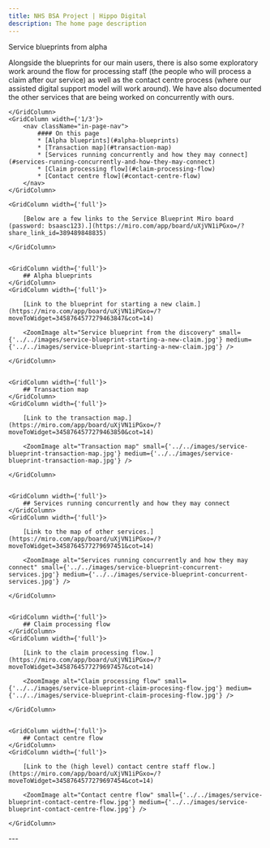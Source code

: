 ```yaml
---
title: NHS BSA Project | Hippo Digital
description: The home page description
---
```


<Heading caption='Understanding the problem' tag='h1'>Service blueprints from alpha</Heading>

<GridRow>
    <GridColumn width={'2/3'}>
        <LeadParagraph>Alongside the blueprints for our main users, there is also some exploratory work around the flow for processing staff (the people who will process a claim after our service) as well as the contact centre process (where our assisted digital support model will work around). We have also documented the other services that are being worked on concurrently with ours.</LeadParagraph>

    </GridColumn>
    <GridColumn width={'1/3'}>
        <nav className="in-page-nav">
            #### On this page
            * [Alpha blueprints](#alpha-blueprints)
            * [Transaction map](#transaction-map)
            * [Services running concurrently and how they may connect](#services-running-concurrently-and-how-they-may-connect)
            * [Claim processing flow](#claim-processing-flow)
            * [Contact centre flow](#contact-centre-flow)
        </nav>
    </GridColumn>
</GridRow>


<GridRow>

    <GridColumn width={'full'}>

        [Below are a few links to the Service Blueprint Miro board (password: bsaasc123).](https://miro.com/app/board/uXjVN1iPGxo=/?share_link_id=389489848835)

    </GridColumn>


    <GridColumn width={'full'}>
        ## Alpha blueprints
    </GridColumn>
    <GridColumn width={'full'}>

        [Link to the blueprint for starting a new claim.](https://miro.com/app/board/uXjVN1iPGxo=/?moveToWidget=3458764577279463847&cot=14)

        <ZoomImage alt="Service blueprint from the discovery" small={'../../images/service-blueprint-starting-a-new-claim.jpg'} medium={'../../images/service-blueprint-starting-a-new-claim.jpg'} />

    </GridColumn>


    <GridColumn width={'full'}>
        ## Transaction map
    </GridColumn>
    <GridColumn width={'full'}>

        [Link to the transaction map.](https://miro.com/app/board/uXjVN1iPGxo=/?moveToWidget=3458764577279463850&cot=14)

        <ZoomImage alt="Transaction map" small={'../../images/service-blueprint-transaction-map.jpg'} medium={'../../images/service-blueprint-transaction-map.jpg'} />

    </GridColumn>


    <GridColumn width={'full'}>
        ## Services running concurrently and how they may connect
    </GridColumn>
    <GridColumn width={'full'}>

        [Link to the map of other services.](https://miro.com/app/board/uXjVN1iPGxo=/?moveToWidget=3458764577279697451&cot=14)

        <ZoomImage alt="Services running concurrently and how they may connect" small={'../../images/service-blueprint-concurrent-services.jpg'} medium={'../../images/service-blueprint-concurrent-services.jpg'} />

    </GridColumn>


    <GridColumn width={'full'}>
        ## Claim processing flow
    </GridColumn>
    <GridColumn width={'full'}>

        [Link to the claim processing flow.](https://miro.com/app/board/uXjVN1iPGxo=/?moveToWidget=3458764577279697457&cot=14)

        <ZoomImage alt="Claim processing flow" small={'../../images/service-blueprint-claim-procesing-flow.jpg'} medium={'../../images/service-blueprint-claim-procesing-flow.jpg'} />

    </GridColumn>


    <GridColumn width={'full'}>
        ## Contact centre flow
    </GridColumn>
    <GridColumn width={'full'}>

        [Link to the (high level) contact centre staff flow.](https://miro.com/app/board/uXjVN1iPGxo=/?moveToWidget=3458764577279697454&cot=14)

        <ZoomImage alt="Contact centre flow" small={'../../images/service-blueprint-contact-centre-flow.jpg'} medium={'../../images/service-blueprint-contact-centre-flow.jpg'} />

    </GridColumn>

</GridRow>

<GridRow>
    <GridColumn width={'full'}>
        ---
    </GridColumn>
</GridRow>
<GridRow>
    <GridColumn width={'1/2'}>
        <LinkBlock style="prev" url="/approach/design" title="Our approach" text="Design overview" />
    </GridColumn>
    <GridColumn width={'1/2'}>
        <LinkBlock style="next" url="" title="Challenging our riskiest assumptions" text="Riskiest assumptions" />
    </GridColumn>
</GridRow>